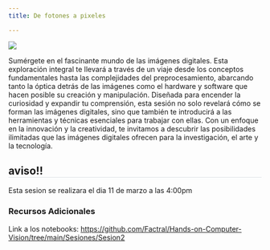 ```yaml
---
title: De fotones a pixeles

---
```

<style>* {overflow: visible;}     h2{
        border-bottom: 1px solid #dee2e6 !important;
    }
    </style>

::: {layout="[35,65]"}

![](../images/sesiones/sesion2.webp)

Sumérgete en el fascinante mundo de las imágenes digitales. Esta exploración integral te llevará a través de un viaje desde los conceptos fundamentales hasta las complejidades del preprocesamiento, abarcando tanto la óptica detrás de las imágenes como el hardware y software que hacen posible su creación y manipulación. Diseñada para encender la curiosidad y expandir tu comprensión, esta sesión no solo revelará cómo se forman las imágenes digitales, sino que también te introducirá a las herramientas y técnicas esenciales para trabajar con ellas. Con un enfoque en la innovación y la creatividad, te invitamos a descubrir las posibilidades ilimitadas que las imágenes digitales ofrecen para la investigación, el arte y la tecnología. 
:::

:::{.callout-tip}
## aviso!!
Esta sesion se realizara el dia 11 de marzo a las 4:00pm
:::

### Recursos Adicionales

Link a los notebooks: <a href="https://github.com/Factral/Hands-on-Computer-Vision/tree/main/Sesiones/Sesion2" target="_blank">https://github.com/Factral/Hands-on-Computer-Vision/tree/main/Sesiones/Sesion2</a>

